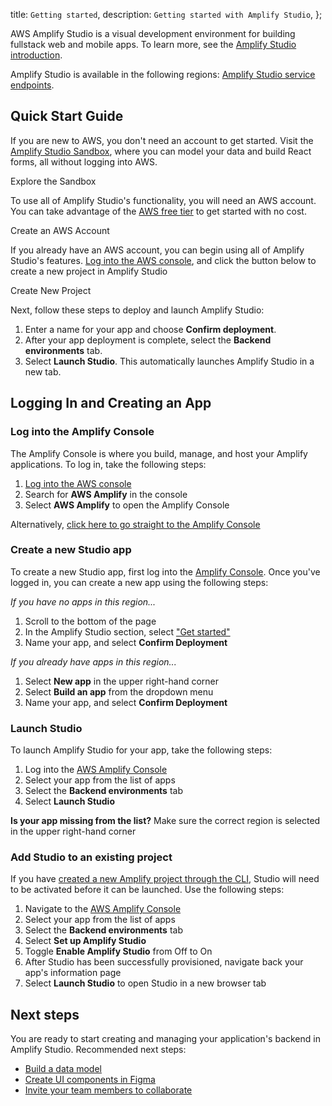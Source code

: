   title: `Getting started`,
  description: `Getting started with Amplify Studio`,
};

AWS Amplify Studio is a visual development environment for building fullstack web and mobile apps. To learn more, see the [Amplify Studio introduction](/console/).

Amplify Studio is available in the following regions: [Amplify Studio service endpoints](https://docs.aws.amazon.com/general/latest/gr/amplify.html#amplifyadmin_region).

## Quick Start Guide

<BlockSwitcher>

<Block name="Build without an AWS account">

If you are new to AWS, you don't need an account to get started. Visit the [Amplify Studio Sandbox](https://sandbox.amplifyapp.com/), where you can model your data and build React forms, all without logging into AWS.

<InternalLinkButton href="https://sandbox.amplifyapp.com/">
  <span slot="text">Explore the Sandbox</span>
</InternalLinkButton>

</Block>

<Block name="Create an AWS account">

To use all of Amplify Studio's functionality, you will need an AWS account. You can take advantage of the [AWS free tier]("https://aws.amazon.com/free") to get started with no cost.

<InternalLinkButton href="https://portal.aws.amazon.com/gp/aws/developer/registration/index.html?refid=78b916d7-7c94-4cab-98d9-0ce5e648dd5f">
  <span slot="text">Create an AWS Account</span>
</InternalLinkButton>

</Block>

<Block name="Build a fullstack app">

If you already have an AWS account, you can begin using all of Amplify Studio's features. [Log into the AWS console]("https://console.aws.amazon.com/console/home"), and click the button below to create a new project in Amplify Studio

<InternalLinkButton href="https://console.aws.amazon.com/amplify/home?#/deploy-backend">
  <span slot="text">Create New Project</span>
</InternalLinkButton>

Next, follow these steps to deploy and launch Amplify Studio:
1. Enter a name for your app and choose **Confirm deployment**. 
1. After your app deployment is complete, select the **Backend environments** tab.
1. Select **Launch Studio**. This automatically launches Amplify Studio in a new tab.

</Block>

</BlockSwitcher>

## Logging In and Creating an App

### Log into the Amplify Console
The Amplify Console is where you build, manage, and host your Amplify applications. To log in, take the following steps:
1. [Log into the AWS console]("https://console.aws.amazon.com/console/home")
1. Search for **AWS Amplify** in the console
1. Select **AWS Amplify** to open the Amplify Console

Alternatively, [click here to go straight to the Amplify Console]("https://console.aws.amazon.com/amplify/home")

### Create a new Studio app
To create a new Studio app, first log into the [Amplify Console]("https://console.aws.amazon.com/amplify/home"). Once you've logged in, you can create a new app using the following steps:

*If you have no apps in this region...*
1. Scroll to the bottom of the page
1. In the Amplify Studio section, select ["Get started"]("https://console.aws.amazon.com/amplify/home?#/deploy-backend")
1. Name your app, and select **Confirm Deployment**

*If you already have apps in this region...*
1. Select **New app** in the upper right-hand corner
1. Select **Build an app** from the dropdown menu
1. Name your app, and select **Confirm Deployment**

### Launch Studio
To launch Amplify Studio for your app, take the following steps:
1. Log into the [AWS Amplify Console](https://console.aws.amazon.com/amplify/home)
1. Select your app from the list of apps
1. Select the **Backend environments** tab
1. Select **Launch Studio**

<Callout info>

**Is your app missing from the list?** Make sure the correct region is selected in the upper right-hand corner

</Callout>

### Add Studio to an existing project
If you have [created a new Amplify project through the CLI](/cli/start/workflows/#initialize-new-project), Studio will need to be activated before it can be launched. Use the following steps:
1. Navigate to the [AWS Amplify Console]("https://console.aws.amazon.com/amplify/home")
1. Select your app from the list of apps
1. Select the **Backend environments** tab
1. Select **Set up Amplify Studio**
1. Toggle **Enable Amplify Studio** from Off to On
1. After Studio has been successfully provisioned, navigate back your app's information page
1. Select **Launch Studio** to open Studio in a new browser tab


## Next steps

You are ready to start creating and managing your application's backend in Amplify Studio. Recommended next steps:
  * [Build a data model](/console/data/data-model)
  * [Create UI components in Figma](/console/uibuilder/figmatocode/)
  * [Invite your team members to collaborate](access-management/)
